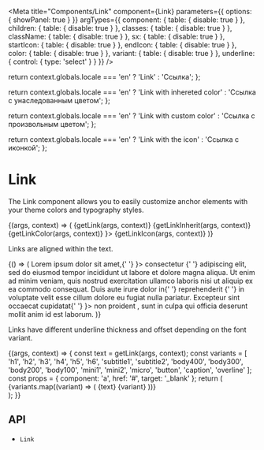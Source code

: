 



<Meta
  title="Components/Link"
  component={Link}
  parameters={{
    options: { showPanel: true }
  }}
  argTypes={{
    component: {
      table: {
        disable: true
      }
    },
    children: {
      table: {
        disable: true
      }
    },
    classes: {
      table: {
        disable: true
      }
    },
    className: {
      table: {
        disable: true
      }
    },
    sx: {
      table: {
        disable: true
      }
    },
    startIcon: {
      table: {
        disable: true
      }
    },
    endIcon: {
      table: {
        disable: true
      }
    },
    color: {
      table: {
        disable: true
      }
    },
    variant: {
      table: {
        disable: true
      }
    },
    underline: {
      control: { type: 'select' }
    }
  }}
/>

  return context.globals.locale === 'en' ? 'Link' : 'Ссылка';
};

  return context.globals.locale === 'en' ? 'Link with inhereted color' : 'Ссылка с унаследованным цветом';
};

  return context.globals.locale === 'en' ? 'Link with custom color' : 'Ссылка с произвольным цветом';
};

  return context.globals.locale === 'en' ? 'Link with the icon' : 'Ссылка с иконкой';
};

# Link

The Link component allows you to easily customize anchor elements with your theme colors and typography styles.

<Canvas>
  <Story name="Demo">
    {(args, context) => (
      <Typography variant="body100" style={{ display: 'flex', flexWrap: 'wrap', gap: '16px' }}>
        <Link {...args} component="a" href="https://google.com" target="_blank">
          {getLink(args, context)}
        </Link>
        <Link {...args} component="a" href="https://google.com" target="_blank" color="inherit">
          {getLinkInherit(args, context)}
        </Link>
        <Link {...args} component="a" href="https://google.com" target="_blank" color="secondary.300">
          {getLinkColor(args, context)}
        </Link>
        <Link {...args} component="a" href="https://google.com" target="_blank" endIcon={<IconOpenInNew />}>
          {getLinkIcon(args, context)}
        </Link>
      </Typography>
    )}
  </Story>
</Canvas>

<ArgsTable story="Demo" />

Links are aligned within the text.

<Canvas>
  <Story name="Alignment">
    {() => (
      <Typography component="div" variant="body100">
        Lorem ipsum dolor sit amet,{' '}
        <Link component="a" href="#" target="_blank" endIcon={<IconOpenInNew />}>
          consectetur
        </Link>{' '}
        adipiscing elit, sed do eiusmod tempor incididunt ut labore et dolore magna aliqua. Ut enim ad minim veniam,
        quis nostrud exercitation ullamco laboris nisi ut aliquip ex ea commodo consequat. Duis aute irure dolor in{' '}
        <Link component="a" href="#" target="_blank">
          reprehenderit
        </Link>{' '}
        in voluptate velit esse cillum dolore eu fugiat nulla pariatur. Excepteur sint occaecat cupidatat{' '}
        <Link component="button" disabled variant="body100" startIcon={<IconCheckSmall />}>
          non proident
        </Link>
        , sunt in culpa qui officia deserunt mollit anim id est laborum.
      </Typography>
    )}
  </Story>
</Canvas>

Links have different underline thickness and offset depending on the font variant.

<Canvas>
  <Story name="Typography">
    {(args, context) => {
      const text = getLink(args, context);
      const variants = [
        'h1',
        'h2',
        'h3',
        'h4',
        'h5',
        'h6',
        'subtitle1',
        'subtitle2',
        'body400',
        'body300',
        'body200',
        'body100',
        'mini1',
        'mini2',
        'micro',
        'button',
        'caption',
        'overline'
      ];
      const props = { component: 'a', href: '#', target: '_blank' };
      return (
        <div style={{ display: 'flex', flexWrap: 'wrap', gap: '8px', alignItems: 'baseline' }}>
          {variants.map((variant) => (
            <Link variant={variant} component="a" href="#" target="_blank" {...args}>
              {text} {variant}
            </Link>
          ))}
        </div>
      );
    }}
  </Story>
</Canvas>

## API

<ul>
  <li>
    <LinkTo kind="components-api-link" story="page">
      <code>Link</code>
    </LinkTo>
  </li>
</ul>
